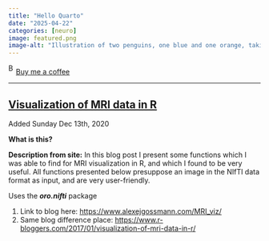 ```yaml
---
title: "Hello Quarto"
date: "2025-04-22"
categories: [neuro]
image: featured.png
image-alt: "Illustration of two penguins, one blue and one orange, taking a selfie with a selfie stick. The moon in the background looks like the Quarto logo."
---
```



<link href="https://fonts.googleapis.com/css?family=Cookie" rel="stylesheet"><a class="bmc-button" target="_blank" href="https://www.buymeacoffee.com/JoscelinRocha">![Buy me a coffee](https://cdn.buymeacoffee.com/buttons/bmc-new-btn-logo.svg){alt="Buy me a coffee" width="15" height="21"}Buy me a coffee</a>

------------------------------------------------------------------------


## [Visualization of MRI data in R](https://www.alexejgossmann.com/MRI_viz/)

Added Sunday Dec 13th, 2020

**What is this?**

**Description from site:** In this blog post I present some functions
which I was able to find for MRI visualization in R, and which I found
to be very useful. All functions presented below presuppose an image in
the NIfTI data format as input, and are very user-friendly.

Uses the ***oro.nifti*** package

1.  Link to blog here: <https://www.alexejgossmann.com/MRI_viz/>
2.  Same blog difference place:
    <https://www.r-bloggers.com/2017/01/visualization-of-mri-data-in-r/>